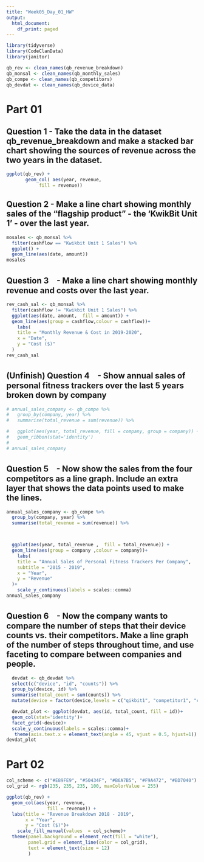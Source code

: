 ```yaml
---
title: "Week05_Day_01_HW"
output:
  html_document:
    df_print: paged
---
```


```r
library(tidyverse)
library(CodeClanData)
library(janitor)

qb_rev <- clean_names(qb_revenue_breakdown)
qb_monsal <- clean_names(qb_monthly_sales)
qb_compe <- clean_names(qb_competitors)
qb_devdat <- clean_names(qb_device_data)
```
# Part 01
## Question 1 - Take the data in the dataset qb_revenue_breakdown and make a stacked bar chart showing the sources of revenue across the two years in the dataset.
```r
ggplot(qb_rev) +
       geom_col( aes(year, revenue,
            fill = revenue))
```

## Question 2 - Make a line chart showing monthly sales of the “flagship product” - the ‘KwikBit Unit 1’ - over the last year.

```r
mosales <- qb_monsal %>% 
  filter(cashflow == "Kwikbit Unit 1 Sales") %>% 
  ggplot() +
  geom_line(aes(date, amount))
mosales

```

## Question 3　- Make a line chart showing monthly revenue and costs over the last year.

```r
rev_cash_sal <- qb_monsal %>% 
  filter(cashflow != "Kwikbit Unit 1 Sales") %>% 
  ggplot(aes(date, amount,  fill = amount)) +
  geom_line(aes(group = cashflow,colour = cashflow))+
    labs(
    title = "Monthly Revenue & Cost in 2019-2020",
    x = "Date",
    y = "Cost ($)"
  )
rev_cash_sal
```



## (Unfinish) Question 4　- Show annual sales of personal fitness trackers over the last 5 years broken down by company 

```r
# annual_sales_company <- qb_compe %>% 
#   group_by(company, year) %>% 
#   summarise(total_revenue = sum(revenue)) %>% 

#   ggplot(aes(year, total_revenue, fill = company, group = company)) +
#   geom_ribbon(stat='identity')
# 
# annual_sales_company
```
## Question 5　- Now show the sales from the four competitors as a line graph. Include an extra layer that shows the data points used to make the lines. 
```r
annual_sales_company <- qb_compe %>% 
  group_by(company, year) %>% 
  summarise(total_revenue = sum(revenue)) %>% 



  ggplot(aes(year, total_revenue ,  fill = total_revenue)) +
  geom_line(aes(group = company ,colour = company))+
    labs(
    title = "Annual Sales of Personal Fitness Trackers Per Company",
    subtitle = "2015 - 2019",
    x = "Year",
    y = "Revenue"
  )+
    scale_y_continuous(labels = scales::comma)
annual_sales_company
```

## Question 6　- Now the company wants to compare the number of steps that their device counts vs. their competitors. Make a line graph of the number of steps throughout time, and use faceting to compare between companies and people.
```r
  devdat <- qb_devdat %>% 
  select(c("device", "id", "counts")) %>% 
  group_by(device, id) %>% 
  summarise(total_count = sum(counts)) %>% 
  mutate(device = factor(device,levels = c("qikbit1", "competitor1", "competitor2", "competitor3")))

  devdat_plot <- ggplot(devdat, aes(id, total_count, fill = id))+
  geom_col(stat='identity')+
  facet_grid(~device)+
  scale_y_continuous(labels = scales::comma)+
   theme(axis.text.x = element_text(angle = 45, vjust = 0.5, hjust=1))
devdat_plot
```





# Part 02
```r
col_scheme <- c("#E89FE9", "#50434F", "#B6A7B5", "#F9A472", "#BD7040")
col_grid <- rgb(235, 235, 235, 100, maxColorValue = 255)

ggplot(qb_rev) +
  geom_col(aes(year, revenue,
               fill = revenue)) +
  labs(title = "Revenue Breakdown 2018 - 2019",
       x = "Year",
       y = "Cost ($)")+
    scale_fill_manual(values  = col_scheme)+
  theme(panel.background = element_rect(fill = "white"),
        panel.grid = element_line(color = col_grid),
        text = element_text(size = 12)
        )



```



